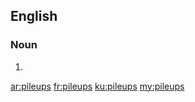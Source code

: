 ==English==

===Noun===
{{head|en|plural}}

# {{plural of|pileup|lang=en|nocat=1}}

[[ar:pileups]]
[[fr:pileups]]
[[ku:pileups]]
[[my:pileups]]
